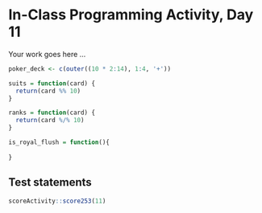 # In-Class Programming Activity, Day 11

Your work goes here ...


```r
poker_deck <- c(outer((10 * 2:14), 1:4, '+'))
```


```r
suits = function(card) {
  return(card %% 10)
}

ranks = function(card) {
  return(card %/% 10)
}
```

```r
is_royal_flush = function(){
  
}
```


## Test statements

```r
scoreActivity::score253(11)
```